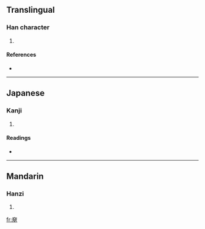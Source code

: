 ==Translingual==

===Han character===
{{Han char|rn=37|rad=大|as=09|sn=12|four=|canj=大月月 (KBB), X大月月 (XKBB)}}

# {{defn|Han|sort=大09}}

====References====
* {{Han ref|kx=0253.010|dkj=05951|dj=0514.220|hdz=10544.020|uh=595F|ud=22879}}

----

==Japanese==

===Kanji===
{{ja-kanji|grade=|rs=大09}}

# {{defn|Japanese}}

====Readings====
* {{ja-readings|on=[[こう]] (kō), [[ほう]] (hō), [[ひょう]] (hyō)|kun=}}

----

==Mandarin==

===Hanzi===
{{cmn-hanzi|pin=[[kēng]] ([[keng1]])|wg=k'eng<sup>1</sup>}}

# {{defn|Mandarin}}

[[fr:奟]]